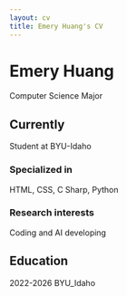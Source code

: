 ```yaml
---
layout: cv
title: Emery Huang's CV
---
```

# Emery Huang
Computer Science Major




## Currently

Student at BYU-Idaho

### Specialized in

HTML, CSS, C Sharp, Python

### Research interests

Coding and AI developing 

## Education

2022-2026 BYU_Idaho







<!-- ### Footer

Last updated: July 2025 -->